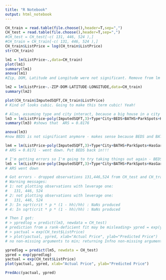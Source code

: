 ```yaml
---
title: "R Notebook"
output: html_notebook
---
```

```r
CH_train = read.table(file.choose(),header=T,sep=",")
CH_test = read.table(file.choose(),header=T,sep=",")
#CH_test = CH_test[-c( 131, 446, 524 ),]
#CH_train = CH_train[-c( 131, 446, 524 ),]
CH_train$ListPrice = log(CH_train$ListPrice)
str(CH_train)
```

```r
lm1 = lm(ListPrice~.,data=CH_train)
plot(lm1)
summary(lm1)
anova(lm1)
#Zip, DOM, Latitude and Longitude were not significant. Remove from lm
```
```r
lm2 = lm(ListPrice~.-ZIP-DOM-LATITUDE-LONGITUDE,data=CH_train)
summary(lm2)
```

```r
plot(CH_train$ImputedSQFT,CH_train$ListPrice)
# Kind of looks cubic. Going to make this term cubic! Yeah!

# Also, assuming type and city interact, because a big house in a city will be more expensive than a big house in the suburbs (usually)
lm3 = lm(ListPrice~poly(ImputedSQFT,3)+Type*City+BEDS+BATHS+ParkSpots+HasGarage+BeenReduced+SoldPrev-ZIP-DOM-LATITUDE-LONGITUDE,data=CH_train)
summary(lm3) #shows that  ARS = 0.8176

anova(lm3)
#now BEDS is not significant anymore - makes sense because BEDS and BATHS are probably correlated. Remove BEDS

lm4 = lm(ListPrice~poly(ImputedSQFT,3)+Type*City+BATHS+ParkSpots+HasGarage+BeenReduced+SoldPrev-BEDS-ZIP-DOM-LATITUDE-LONGITUDE,data=CH_train)
# ARS = 0.8171 - went down. Put BEDS back in!!!

# I'm getting errors so I'm going to try taking things out again - BEDS and SoldPrev are not as significant
lm5 = lm(ListPrice~poly(ImputedSQFT,3)+Type*City+BATHS+ParkSpots+HasGarage+BeenReduced+SoldPrev-BEDS-SoldPrev-ZIP-DOM-LATITUDE-LONGITUDE,data=CH_train)
# ARS went down
```

```r
# Got errors - dropped observations 131,446,524 from CH_test and CH_train...didn't help!
# Warning messages:
# 1: not plotting observations with leverage one:
#   131, 446, 524 
# 2: not plotting observations with leverage one:
#   131, 446, 524 
# 3: In sqrt(crit * p * (1 - hh)/hh) : NaNs produced
# 4: In sqrt(crit * p * (1 - hh)/hh) : NaNs produced

# Then I got:
# > ypredlog = predict(lm3, newdata = CH_test)
# prediction from a rank-deficient fit may be misleading> ypred = exp(ypredlog)
# > yactual = exp(CH_test$ListPrice)
# > plot(yactual, ypred, xlab="Actual Price", ylab="Predicted Price")
# no non-missing arguments to min; returning Infno non-missing arguments to max; returning -InfError in plot.window(...) : need finite 'xlim' values

ypredlog = predict(lm5, newdata = CH_test)
ypred = exp(ypredlog)
yactual = exp(CH_test$ListPrice)
plot(yactual, ypred, xlab="Actual Price", ylab="Predicted Price")

PredAcc(yactual, ypred)
```

